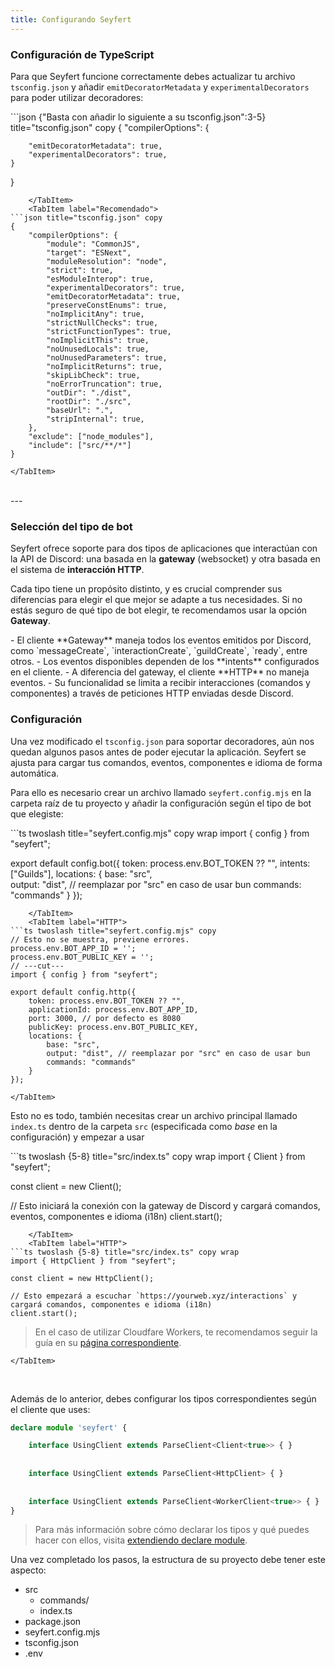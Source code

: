 ```yaml
---
title: Configurando Seyfert
---
```



### Configuración de TypeScript
 
Para que Seyfert funcione correctamente debes actualizar tu archivo `tsconfig.json` y añadir `emitDecoratorMetadata` y `experimentalDecorators` para poder utilizar decoradores:

<Tabs>
    <TabItem label ="tsconfig.json">
```json {"Basta con añadir lo siguiente a su tsconfig.json":3-5} title="tsconfig.json" copy
{
    "compilerOptions": {

        "emitDecoratorMetadata": true,
        "experimentalDecorators": true,
    }
}
``` 
    </TabItem>
    <TabItem label="Recomendado">
```json title="tsconfig.json" copy
{
    "compilerOptions": {
        "module": "CommonJS",
        "target": "ESNext",
        "moduleResolution": "node",
        "strict": true,
        "esModuleInterop": true,
        "experimentalDecorators": true,
        "emitDecoratorMetadata": true,
        "preserveConstEnums": true,
        "noImplicitAny": true,
        "strictNullChecks": true,
        "strictFunctionTypes": true,
        "noImplicitThis": true,
        "noUnusedLocals": true,
        "noUnusedParameters": true,
        "noImplicitReturns": true,
        "skipLibCheck": true,
        "noErrorTruncation": true,
        "outDir": "./dist",
        "rootDir": "./src",
        "baseUrl": ".",
        "stripInternal": true,
    },
    "exclude": ["node_modules"],
    "include": ["src/**/*"]
}
```
    </TabItem>
</Tabs>

<br/>
---

### Selección del tipo de bot

Seyfert ofrece soporte para dos tipos de aplicaciones que interactúan con la API de Discord: una basada en la **gateway** (websocket) y otra basada en el sistema de **interacción HTTP**.

Cada tipo tiene un propósito distinto, y es crucial comprender sus diferencias para elegir el que mejor se adapte a tus necesidades. Si no estás seguro de qué tipo de bot elegir, te recomendamos usar la opción **Gateway**.

<Tabs>
    <TabItem label="Gateway">
        - El cliente **Gateway** maneja todos los eventos emitidos por Discord, como `messageCreate`, `interactionCreate`, `guildCreate`, `ready`, entre otros.  
        - Los eventos disponibles dependen de los **intents** configurados en el cliente.
    </TabItem>
    <TabItem label="HTTP">
        - A diferencia del gateway, el cliente **HTTP** no maneja eventos.  
        - Su funcionalidad se limita a recibir interacciones (comandos y componentes) a través de peticiones HTTP enviadas desde Discord.
    </TabItem>
</Tabs>

<br />

### Configuración

Una vez modificado el `tsconfig.json` para soportar decoradores, aún nos quedan algunos pasos antes de poder ejecutar la aplicación. Seyfert se ajusta para cargar tus comandos, eventos, componentes e idioma de forma automática.

Para ello es necesario crear un archivo llamado `seyfert.config.mjs` en la carpeta raíz de tu proyecto y añadir la configuración según el tipo de bot que elegiste:

<Tabs>
    <TabItem label="Gateway">
 ```ts twoslash title="seyfert.config.mjs" copy wrap 
import { config } from "seyfert";

export default config.bot({
    token: process.env.BOT_TOKEN ?? "",
    intents: ["Guilds"],
    locations: {
        base: "src",    
        output: "dist", // reemplazar por "src" en caso de usar bun
        commands: "commands"
    }
});
```
    </TabItem>
    <TabItem label="HTTP">
```ts twoslash title="seyfert.config.mjs" copy
// Esto no se muestra, previene errores.
process.env.BOT_APP_ID = '';
process.env.BOT_PUBLIC_KEY = '';
// ---cut---
import { config } from "seyfert";

export default config.http({
    token: process.env.BOT_TOKEN ?? "",
    applicationId: process.env.BOT_APP_ID,
    port: 3000, // por defecto es 8080
    publicKey: process.env.BOT_PUBLIC_KEY,
    locations: {
        base: "src",
        output: "dist", // reemplazar por "src" en caso de usar bun
        commands: "commands"
    }
});
```
    </TabItem>
</Tabs>


Esto no es todo, también necesitas crear un archivo principal llamado `index.ts` dentro de la carpeta `src` (especificada como *base* en la configuración) y empezar a usar 

<Tabs>
    <TabItem label="Gateway">
```ts twoslash {5-8} title="src/index.ts" copy wrap
import { Client } from "seyfert";

const client = new Client();

// Esto iniciará la conexión con la gateway de Discord y cargará comandos, eventos, componentes e idioma (i18n)
client.start();
```
    </TabItem>
    <TabItem label="HTTP">
```ts twoslash {5-8} title="src/index.ts" copy wrap
import { HttpClient } from "seyfert";

const client = new HttpClient();

// Esto empezará a escuchar `https://yourweb.xyz/interactions` y cargará comandos, componentes e idioma (i18n)
client.start();
```

> En el caso de utilizar Cloudfare Workers, te recomendamos seguir la guía en su [página correspondiente](../recipes/cloudflare-workers).

    </TabItem>
</Tabs>

<br />

Además de lo anterior, debes configurar los tipos correspondientes según el cliente que uses:

```ts {"Gateway":2-3} {"HTTP":5-6} {"Worker":8-9} copy
declare module 'seyfert' {

    interface UsingClient extends ParseClient<Client<true>> { }
  
  
    interface UsingClient extends ParseClient<HttpClient> { }
  
  
    interface UsingClient extends ParseClient<WorkerClient<true>> { }
} 
```

> Para más información sobre cómo declarar los tipos y qué puedes hacer con ellos, visita [extendiendo declare module](./declare-module).


Una vez completado los pasos, la estructura de su proyecto debe tener este aspecto:

<FileTree>

- src
  - commands/
  - index.ts
- package.json
- seyfert.config.mjs
- tsconfig.json
- .env

</FileTree>
